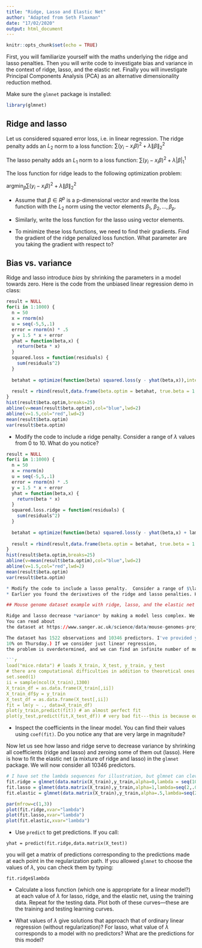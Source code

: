 ```yaml
---
title: "Ridge, Lasso and Elastic Net"
author: "Adapted from Seth Flaxman"
date: "17/02/2020"
output: html_document
---
```


```r
knitr::opts_chunk$set(echo = TRUE)
```

First, you will familiarize yourself with the maths underlying the ridge and lasso penalties. Then you will 
write code to investigate bias and variance in the context of ridge, lasso, and the elastic net. 
Finally you will investigate Principal Components Analysis (PCA) as an alternative dimensionality reduction method.

Make sure the ``glmnet`` package is installed:
```r
library(glmnet)
```
## Ridge and lasso 
Let us considered squared error loss, i.e. in linear regression.
The ridge penalty adds an $L_2$ norm to a loss function: 
$\sum (y_i - x_i\beta)^2 + \lambda \|\beta\|^2_2$

The lasso penalty adds an $L_1$ norm to a loss function:
$\sum (y_i - x_i\beta)^2 + \lambda |\beta|_1^1$

The loss function for ridge leads to the following optimization problem:

$\mbox{argmin}_{\beta} \sum (y_i - x_i\beta)^2 + \lambda \|\beta\|^2_2$

* Assume that $\beta \in R^p$ is a p-dimensional vector and rewrite the loss function with the $L_2$ norm using the vector elements
$\beta_1$, $\beta_2, \ldots, \beta_p$.

* Similarly, write the loss function for the lasso using vector elements.

* To minimize these loss functions, we need to find their gradients. Find the gradient of the ridge penalized loss function. What parameter are you taking the gradient with respect to?

## Bias vs. variance
Ridge and lasso introduce *bias* by shrinking the parameters in a model towards zero. Here is the code from the unbiased linear regression demo in class:

```r
result = NULL
for(i in 1:1000) {
  n = 50
  x = rnorm(n)
  u = seq(-5,5,.1)
  error = rnorm(n) * .5
  y = 1.5 * x + error
  yhat = function(beta,x) {
    return(beta * x)
  }
  squared.loss = function(residuals) {
    sum(residuals^2)
  }
  
  betahat = optimize(function(beta) squared.loss(y - yhat(beta,x)),interval=c(-1,3))$minimum
  
  result = rbind(result,data.frame(beta.optim = betahat, true.beta = 1.5))
}
hist(result$beta.optim,breaks=25)
abline(v=mean(result$beta.optim),col="blue",lwd=2)
abline(v=1.5,col="red",lwd=2)
mean(result$beta.optim)
var(result$beta.optim)
```

* Modify the code to include a ridge penalty. Consider a range of $\lambda$ values from 0 to 10. What do you notice?

```r
result = NULL
for(i in 1:1000) {
  n = 50
  x = rnorm(n)
  u = seq(-5,5,.1)
  error = rnorm(n) * .5
  y = 1.5 * x + error
  yhat = function(beta,x) {
    return(beta * x)
  }
  squared.loss.ridge = function(residuals) {
    sum(residuals^2)
  }
  
  betahat = optimize(function(beta) squared.loss(y - yhat(beta,x) + lambda*beta**2),interval=c(-1,3))$minimum
  
  result = rbind(result,data.frame(beta.optim = betahat, true.beta = 1.5))
}
hist(result$beta.optim,breaks=25)
abline(v=mean(result$beta.optim),col="blue",lwd=2)
abline(v=1.5,col="red",lwd=2)
mean(result$beta.optim)
var(result$beta.optim)

* Modify the code to include a lasso penalty.  Consider a range of $\lambda$ values from 0 to 10. What do you notice?
* Earlier you found the derivatives of the ridge and lasso penalties. How does each vary with $\beta$? What does this mean in terms of how much each penalty penalizes large vs. small values of $\beta$?

## Mouse genome dataset example with ridge, lasso, and the elastic net

Ridge and lasso decrease *variance* by making a model less complex. We will consider a mouse genome dataset to predict red blood cell count from SNPs.
You can read about
the dataset at https://www.sanger.ac.uk/science/data/mouse-genomes-project 

The dataset has 1522 observations and 10346 predictors. I've provided you with an 80% train and 10% test dataset. (I'll release the remaining
10% on Thursday.) If we consider just linear regression,
the problem is overdetermined, and we can find an infinite number of models which perfectly fit the data:

```r
load("mice.rdata") # loads X_train, X_test, y_train, y_test
# there are computational difficulties in addition to theoretical ones with fitting a model with so many predictors, so we randomly sample 1300
set.seed(1)
ii = sample(ncol(X_train),1300)
X_train_df = as.data.frame(X_train[,ii])
X_train_df$y = y_train
X_test_df = as.data.frame(X_test[,ii])
fit = lm(y ~ ., data=X_train_df)
plot(y_train,predict(fit)) # an almost perfect fit
plot(y_test,predict(fit,X_test_df)) # very bad fit---this is because our model has high variance
```

* Inspect the coefficients in the linear model. You can find their values using ``coef(fit)``. Do you notice any that are very large in magnitude?

Now let us see how lasso and ridge serve to decrease variance by shrinking all coefficients (ridge and lasso) and zeroing some of them out (lasso).
Here is how to fit the elastic net (a mixture of ridge and lasso)
in the ``glmnet`` package. We will now consider all 10346 predictors.
```r

# I have set the lambda sequences for illustration, but glmnet can cleverly determine these for you, so in practice, it is better to leave out the lambda parameter, i.e. fit.ridge=glmnet(X,y,alpha=0)
fit.ridge = glmnet(data.matrix(X_train),y_train,alpha=0,lambda = seq(100,.01,length.out = 100)) 
fit.lasso = glmnet(data.matrix(X_train),y_train,alpha=1,lambda=seq(2,.01,length.out=100)) 
fit.elastic = glmnet(data.matrix(X_train),y_train,alpha=.5,lambda=seq(2,.01,length.out=100)) 

par(mfrow=c(1,3))
plot(fit.ridge,xvar="lambda")
plot(fit.lasso,xvar="lambda")
plot(fit.elastic,xvar="lambda")
```

* Use ``predict`` to get predictions. If you call:
```
yhat = predict(fit.ridge,data.matrix(X_test))
```
you will get a matrix of predictions corresponding to the predictions made at each point in the regularization path. 
If you allowed  ``glmnet`` to choose the values of $\lambda$, you can check them by typing:
```
fit.ridge$lambda
```

* Calculate a loss function (which one is appropriate for a linear model?) at each value of $\lambda$ for lasso, ridge, and the elastic net, using
the training data. Repeat for the testing data. Plot both of these curves---these are the training and testing learning curves.

* What values of $\lambda$ give solutions that approach that of ordinary linear regression (without regularization)? For lasso, what
value of $\lambda$ corresponds to a model with no predictors? What are the predictions for this model?